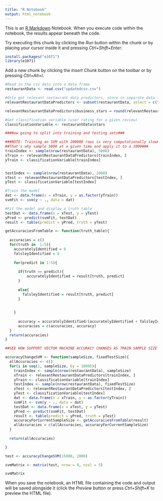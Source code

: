 ```yaml
---
title: "R Notebook"
output: html_notebook
---
```


This is an [R Markdown](http://rmarkdown.rstudio.com) Notebook. When you execute code within the notebook, the results appear beneath the code. 

Try executing this chunk by clicking the *Run* button within the chunk or by placing your cursor inside it and pressing *Ctrl+Shift+Enter*. 

```r
install.packages("e1071")
library(e1071)
```

Add a new chunk by clicking the *Insert Chunk* button on the toolbar or by pressing *Ctrl+Alt+I*.
```r
#Read in the csv data into a data frame
restaurantData <- read.csv("updatedcsv.csv")
```

```r
#Only get relevant restaurant data predictors, store in separate data frame
relevantRestaurantDataPredictors <- subset(restaurantData, select = c("business_stars", "sentiment"))

relevantRestaurantDataPredictors$business_stars = round(relevantRestaurantDataPredictors$business_stars)
```
```r
#Get classification variable (user rating for a given review)
classificationVariable <- restaurantData$stars
```

```r
###Now going to split into training and testing sets###

###NOTE: Training an SVM with 200000 rows is very computationally slow###
##That's why sample 5000 at a given time and apply it to a 1000###
trainIndex <- sample(nrow(restaurantData), 5000)
xTrain <- relevantRestaurantDataPredictors[trainIndex, ]
yTrain <- classificationVariable[trainIndex]


testIndex <- sample(nrow(restaurantData), 2000)
xTest <- relevantRestaurantDataPredictors[testIndex, ]
yTest <- classificationVariable[testIndex]
```

```r

#Train the model
dat <- data.frame(x = xTrain, y = as.factor(yTrain))
svmFit <- svm(y ~ ., data = dat)
```

```r

#Fit the model and display a truth table
testDat <- data.frame(x = xTest, y = yTest)
yPred <- predict(svmFit, testDat)
result <- table(predict = yPred, truth = yTest)
```

```r

getAccuraciesFromTable <- function(truth_table){
  
  accuracies = c()
  for(truth in  1:5){
    accuratelyIdentified = 0
    falsleyIdentified = 0
    
    for(predict in 1:5){
    
      if(truth == predict){
          accuratelyIdentified = result[truth, predict]
      }
      
      else{
        falsleyIdentified = result[truth, predict]
      }
      
  
    }
    
      accuracy = accuratelyIdentified/(accuratelyIdentified + falsleyIdentified)
      accuracies = c(accuracies, accuracy)
  }
  return(accuracies)
}


```

```r
##SEE HOW SUPPORT VECTOR MACHINE ACCURACY CHANGES AS TRAIN SAMPLE SIZE CHANGES####

accuracyChangeSVM <- function(sampleSize, fixedTestSize){
  allAccuracies <- c()
  for(i in seq(1, sampleSize, by = 1000)){
    trainIndex <- sample(nrow(restaurantData), sampleSize)
    xTrain <- relevantRestaurantDataPredictors[trainIndex, ]
    yTrain <- classificationVariable[trainIndex]
    testIndex <- sample(nrow(restaurantData), fixedTestSize)
    xTest <- relevantRestaurantDataPredictors[testIndex, ]
    yTest <- classificationVariable[testIndex]
    dat <- data.frame(x = xTrain, y = as.factor(yTrain))
    svmFit <- svm(y ~ ., data = dat)
    testDat <- data.frame(x = xTest, y = yTest)
    yPred <- predict(svmFit, testDat)
    result <- table(predict = yPred, truth = yTest)
    accuracyForCurrentSampleSize <- getAccuraciesFromTable(result)
    allAccuracies = c(allAccuracies, accuracyForCurrentSampleSize)
  }
  
  return(allAccuracies)

}

test <- accuracyChangeSVM(15000, 2000)
```


```r
svmMatrix <- matrix(test, nrow = 9, ncol = 5)
```
```r
svmMatrix
```


When you save the notebook, an HTML file containing the code and output will be saved alongside it (click the *Preview* button or press *Ctrl+Shift+K* to preview the HTML file).
